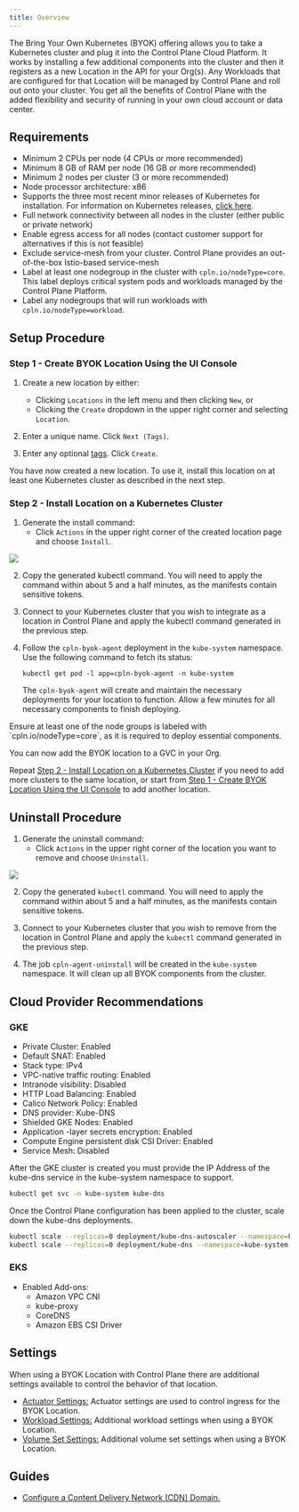 ```yaml
---
title: Overview
---
```


The Bring Your Own Kubernetes (BYOK) offering allows you to take a Kubernetes cluster and plug it into the Control Plane Cloud Platform. It works by installing a few additional components into the cluster and then it registers as a new Location in the API for your Org(s). Any Workloads that are configured for that Location will be managed by Control Plane and roll out onto your cluster. You get all the benefits of Control Plane with the added flexibility and security of running in your own cloud account or data center.

## Requirements

- Minimum 2 CPUs per node (4 CPUs or more recommended)
- Minimum 8 GB of RAM per node (16 GB or more recommended)
- Minimum 2 nodes per cluster (3 or more recommended)
- Node processor architecture: x86
- Supports the three most recent minor releases of Kubernetes for installation. For information on Kubernetes releases, [click here](https://kubernetes.io/releases/).
- Full network connectivity between all nodes in the cluster (either public or private network)
- Enable egress access for all nodes (contact customer support for alternatives if this is not feasible)
- Exclude service-mesh from your cluster. Control Plane provides an out-of-the-box Istio-based service-mesh
- Label at least one nodegroup in the cluster with `cpln.io/nodeType=core`. This label deploys critical system pods and workloads managed by the Control Plane Platform.
- Label any nodegroups that will run workloads with `cpln.io/nodeType=workload`.

## Setup Procedure

### Step 1 - Create BYOK Location Using the UI Console

1. Create a new location by either:
   - Clicking `Locations` in the left menu and then clicking `New`, or
   - Clicking the `Create` dropdown in the upper right corner and selecting `Location`.

2. Enter a unique name. Click `Next (Tags)`.

3. Enter any optional [tags](/reference/misc#tags). Click `Create`.

You have now created a new location. To use it, install this location on at least one Kubernetes cluster as described in the next step.

### Step 2 - Install Location on a Kubernetes Cluster

1. Generate the install command:
   - Click `Actions` in the upper right corner of the created location page and choose `Install`.

<Frame>
  <img src="/images/byok/install-location.png" />
</Frame>

2. Copy the generated kubectl command. You will need to apply the command within about 5 and a half minutes, as the manifests contain sensitive tokens.

3. Connect to your Kubernetes cluster that you wish to integrate as a location in Control Plane and apply the kubectl command generated in the previous step.

4. Follow the `cpln-byok-agent` deployment in the `kube-system` namespace. Use the following command to fetch its status: 
   ```shell
   kubectl get pod -l app=cpln-byok-agent -n kube-system
   ```
   The `cpln-byok-agent` will create and maintain the necessary deployments for your location to function. Allow a few minutes for all necessary components to finish deploying.

<Note>
Ensure at least one of the node groups is labeled with `cpln.io/nodeType=core`, as it is required to deploy essential components.
</Note>

You can now add the BYOK location to a GVC in your Org. 

Repeat [Step 2 - Install Location on a Kubernetes Cluster](#step-2-install-location-on-a-kubernetes-cluster) if you need to add more clusters to the same location, or start from [Step 1 - Create BYOK Location Using the UI Console](#step-1-create-byok-location-using-the-ui-console) to add another location.

## Uninstall Procedure

1. Generate the uninstall command:
   - Click `Actions` in the upper right corner of the location you want to remove and choose `Uninstall`.

<Frame>
  <img src="/images/byok/install-location.png" />
</Frame>

2. Copy the generated `kubectl` command. You will need to apply the command within about 5 and a half minutes, as the manifests contain sensitive tokens.

3. Connect to your Kubernetes cluster that you wish to remove from the location in Control Plane and apply the `kubectl` command generated in the previous step.

4. The job `cpln-agent-uninstall` will be created in the `kube-system` namespace. It will clean up all BYOK components from the cluster.

## Cloud Provider Recommendations

### GKE

- Private Cluster: Enabled
- Default SNAT: Enabled
- Stack type: IPv4
- VPC-native traffic routing: Enabled
- Intranode visibility: Disabled
- HTTP Load Balancing: Enabled
- Calico Network Policy: Enabled
- DNS provider: Kube-DNS
- Shielded GKE Nodes: Enabled
- Application -layer secrets encryption: Enabled
- Compute Engine persistent disk CSI Driver: Enabled
- Service Mesh: Disabled

After the GKE cluster is created you must provide the IP Address of the kube-dns service in the kube-system namespace to support.

```bash
kubectl get svc -n kube-system kube-dns
```

Once the Control Plane configuration has been applied to the cluster, scale down the kube-dns deployments.

```bash
kubectl scale --replicas=0 deployment/kube-dns-autoscaler --namespace=kube-system
kubectl scale --replicas=0 deployment/kube-dns --namespace=kube-system
```

### EKS

- Enabled Add-ons:
  - Amazon VPC CNI
  - kube-proxy
  - CoreDNS
  - Amazon EBS CSI Driver

## Settings

When using a BYOK Location with Control Plane there are additional settings available to control the behavior of that location.

- [Actuator Settings:](settings/actuator) Actuator settings are used to control ingress for the BYOK Location.
- [Workload Settings:](settings/workload) Additional workload settings when using a BYOK Location.
- [Volume Set Settings:](settings/volumeset) Additional volume set settings when using a BYOK Location.

## Guides

- [Configure a Content Delivery Network (CDN) Domain.](/guides/configure-cdn#amazon-cloudfront-configuration-steps)
